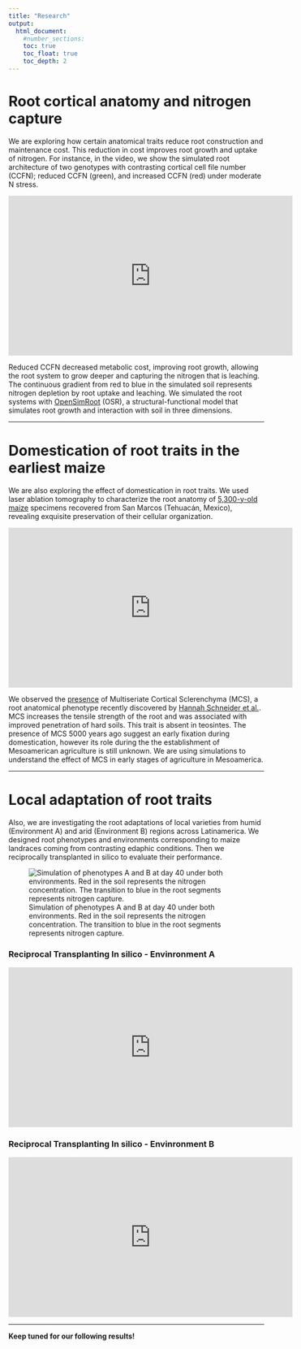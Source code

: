 ```yaml
---
title: "Research"
output: 
  html_document:
    #number_sections:
    toc: true
    toc_float: true
    toc_depth: 2
---
```

<head>
<!-- Google tag (gtag.js) -->
<script async src="https://www.googletagmanager.com/gtag/js?id=G-ERV5WXQZ44"></script>
<script>
  window.dataLayer = window.dataLayer || [];
  function gtag(){dataLayer.push(arguments);}
  gtag('js', new Date());

  gtag('config', 'G-ERV5WXQZ44');
</script>
</head> 

# __Root cortical anatomy and nitrogen capture__

We are exploring how certain anatomical traits reduce root construction and maintenance cost. This reduction in cost improves root growth and uptake of nitrogen. For instance, in the video, we show the simulated root architecture of two genotypes with contrasting cortical cell file number (CCFN); reduced CCFN (green), and increased CCFN (red) under moderate N stress.

<iframe width="560" height="315" src="https://www.youtube.com/embed/Kvpb8mneHgs" title="YouTube video player" frameborder="0" allow="accelerometer; autoplay; clipboard-write; encrypted-media; gyroscope; picture-in-picture; web-share" allowfullscreen></iframe>

Reduced CCFN decreased metabolic cost, improving root growth, allowing the root system to grow deeper and capturing the nitrogen that is leaching. The continuous gradient from red to blue in the simulated soil represents nitrogen depletion by root uptake and leaching. We simulated the root systems with [OpenSimRoot](https://rootmodels.gitlab.io/) (OSR), a structural-functional model that simulates root growth and interaction with soil in three dimensions.

***

# __Domestication of root traits in the earliest maize__

We are also exploring the effect of domestication in root traits. We used laser ablation tomography to characterize the root anatomy of [5,300-y-old maize](https://www.pnas.org/doi/full/10.1073/pnas.1609701113) specimens recovered from San Marcos (Tehuacán, Mexico), revealing exquisite preservation of their cellular organization. 

<iframe width="560" height="315" src="https://www.youtube.com/embed/XZTEIv52eaw" title="YouTube video player" frameborder="0" allow="accelerometer; autoplay; clipboard-write; encrypted-media; gyroscope; picture-in-picture; web-share" allowfullscreen></iframe>

We observed the [presence](https://www.pnas.org/doi/epdf/10.1073/pnas.2110245119) of Multiseriate Cortical Sclerenchyma (MCS), a root anatomical phenotype recently discovered by [Hannah Schneider et al.](https://www.pnas.org/doi/10.1073/pnas.2012087118). MCS increases the tensile strength of the root and was associated with improved penetration of hard soils. This trait is absent in teosintes. The presence of MCS 5000 years ago suggest an early fixation during domestication, however its role during the the establishment of Mesoamerican agriculture is still unknown. We are using simulations to understand the effect of MCS in early stages of agriculture in Mesoamerica. 

***

# __Local adaptation of root traits__

Also, we are investigating the root adaptations of local varieties from humid (Environment A) and arid (Environment B)  regions across Latinamerica. We designed root phenotypes and environments corresponding to maize landraces coming from contrasting edaphic conditions. Then we reciprocally transplanted in silico to evaluate their performance.


![Simulation of phenotypes A and B at day 40 under both environments. Red in the soil represents the nitrogen concentration. The transition to blue in the root segments represents nitrogen capture.](reciprocal.png)

### Reciprocal Transplanting In silico - Envinronment A

<iframe width="560" height="315" src="https://www.youtube.com/embed/woIibJjGRpo" title="YouTube video player" frameborder="0" allow="accelerometer; autoplay; clipboard-write; encrypted-media; gyroscope; picture-in-picture; web-share" allowfullscreen></iframe>

### Reciprocal Transplanting In silico - Envinronment B

<iframe width="560" height="315" src="https://www.youtube.com/embed/toQBu0TGq3E" title="YouTube video player" frameborder="0" allow="accelerometer; autoplay; clipboard-write; encrypted-media; gyroscope; picture-in-picture; web-share" allowfullscreen></iframe>

***

**Keep tuned for our following results!**







